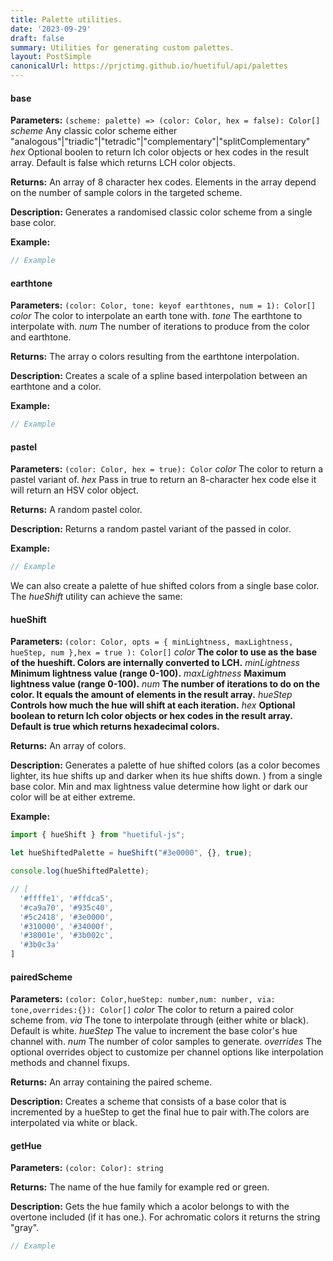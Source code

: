 ```yaml
---
title: Palette utilities.
date: '2023-09-29'
draft: false
summary: Utilities for generating custom palettes.
layout: PostSimple
canonicalUrl: https://prjctimg.github.io/huetiful/api/palettes
---
```


#### base

**Parameters:**
`(scheme: palette) => (color: Color, hex = false): Color[]`
_scheme_ Any classic color scheme either "analogous"|"triadic"|"tetradic"|"complementary"|"splitComplementary"
_hex_ Optional boolen to return lch color objects or hex codes in the result array. Default is false which returns LCH color objects.

**Returns:**
An array of 8 character hex codes. Elements in the array depend on the number of sample colors in the targeted scheme.

**Description:**
Generates a randomised classic color scheme from a single base color.

**Example:**

```javascript
// Example
```

#### earthtone

**Parameters:**
`(color: Color, tone: keyof earthtones, num = 1): Color[]`
_color_ The color to interpolate an earth tone with.
_tone_ The earthtone to interpolate with.
_num_ The number of iterations to produce from the color and earthtone.

**Returns:**
The array o colors resulting from the earthtone interpolation.

**Description:**
Creates a scale of a spline based interpolation between an earthtone and a color.

**Example:**

```javascript
// Example
```

#### pastel

**Parameters:**
`(color: Color, hex = true): Color`
_color_ The color to return a pastel variant of.
_hex_ Pass in true to return an 8-character hex code else it will return an HSV color object.

**Returns:**
A random pastel color.

**Description:**
Returns a random pastel variant of the passed in color.

**Example:**

```javascript
// Example
```

We can also create a palette of hue shifted colors from a single base color. The _hueShift_ utility can achieve the same:

#### hueShift

**Parameters:**
`(color: Color,
opts = {
minLightness,
maxLightness,
hueStep,
num },hex = true
): Color[]`
_color_ **The color to use as the base of the hueshift. Colors are internally converted to LCH.**
_minLightness_ **Minimum lightness value (range 0-100).**
_maxLightness_ **Maximum lightness value (range 0-100).**
_num_ **The number of iterations to do on the color. It equals the amount of elements in the result array.**
_hueStep_ **Controls how much the hue will shift at each iteration.**
_hex_ **Optional boolean to return lch color objects or hex codes in the result array. Default is true which returns hexadecimal colors.**

**Returns:**
An array of colors.

**Description:**
Generates a palette of hue shifted colors (as a color becomes lighter, its hue shifts up and darker when its hue shifts down. ) from a single base color. Min and max lightness value determine how light or dark our color will be at either extreme.

**Example:**

```javascript
import { hueShift } from "huetiful-js";

let hueShiftedPalette = hueShift("#3e0000", {}, true);

console.log(hueShiftedPalette);

// [
  '#ffffe1', '#ffdca5',
  '#ca9a70', '#935c40',
  '#5c2418', '#3e0000',
  '#310000', '#34000f',
  '#38001e', '#3b002c',
  '#3b0c3a'
]

```

#### pairedScheme

**Parameters:**
`(color: Color,hueStep: number,num: number, via: tone,overrides:{}): Color[]`
_color_ The color to return a paired color scheme from.
_via_ The tone to interpolate through (either white or black). Default is white.
_hueStep_ The value to increment the base color's hue channel with.
_num_ The number of color samples to generate.
_overrides_ The optional overrides object to customize per channel options like interpolation methods and channel fixups.

**Returns:**
An array containing the paired scheme.

**Description:**
Creates a scheme that consists of a base color that is incremented by a hueStep to get the final hue to pair with.The colors are interpolated via white or black.

#### getHue

**Parameters:**
`(color: Color): string`

**Returns:**
The name of the hue family for example red or green.

**Description:**
Gets the hue family which a acolor belongs to with the overtone included (if it has one.). For achromatic colors it returns the string "gray".

```javascript
// Example
```
